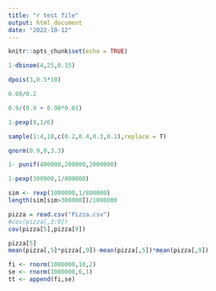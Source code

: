 ```yaml
---
title: "r test file"
output: html_document
date: "2022-10-12"
---
```


```r
knitr::opts_chunk$set(echo = TRUE)
```


```r
1-dbinom(4,25,0.15)
```


```r
dpois(3,0.5*10)
```

```R
0.08/0.2

```

```R
0.9/(0.9 + 0.98*0.01)
```


```r
1-pexp(9,1/6)
```


```r
sample(1:4,10,c(0.2,0.4,0.3,0.1),replace = T)
```

```r
qnorm(0.9,0,3.3)
```

```r
1- punif(400000,200000,2000000)
```

```r
1-pexp(300000,1/800000)
```

```r
sim <- rexp(1000000,1/800000)
length(sim[sim>300000])/1000000
```

```r
pizza = read.csv("Pizza.csv")
#cov(pizza[,3:9])
cov(pizza[5],pizza[9])
```

```r
pizza[5]
mean(pizza[,5]*pizza[,9])-mean(pizza[,5])*mean(pizza[,9])
```
```r
fi <- rnorm(1000000,10,2)
se <- rnorm(1000000,6,1)
tt <- append(fi,se)

```


